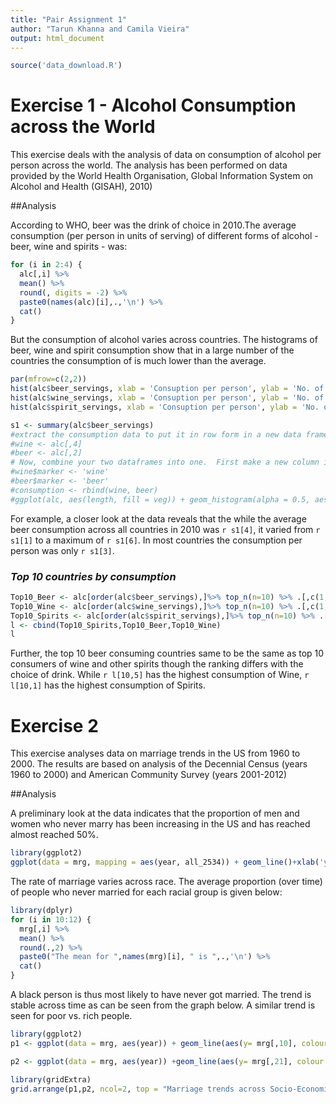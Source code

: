 ```yaml
---
title: "Pair Assignment 1"
author: "Tarun Khanna and Camila Vieira"
output: html_document
---
```

```r
source('data_download.R')
```

# Exercise 1 -  Alcohol Consumption across the World
This exercise deals with the analysis of data on consumption of alcohol per person across the world. The analysis has been performed on data provided by the World Health Organisation, Global Information System on Alcohol and Health (GISAH), 2010) 

##Analysis

According to WHO, beer was the drink of choice in 2010.The average consumption (per person in units of serving) of different forms of alcohol - beer, wine and spirits - was: 

```r
for (i in 2:4) {
  alc[,i] %>%
  mean() %>%
  round(, digits = -2) %>%
  paste0(names(alc)[i],.,'\n') %>%
  cat()  
}

```

But the consumption of alcohol varies across countries. The histograms of beer, wine and spirit consumption show that in a large number of the countries the consumption of is much lower than the average. 

```r

par(mfrow=c(2,2))
hist(alc$beer_servings, xlab = 'Consuption per person', ylab = 'No. of countries', main = 'Consumption Pattern of Beer')
hist(alc$wine_servings, xlab = 'Consuption per person', ylab = 'No. of countries', main = 'Consumption Pattern of Wine')
hist(alc$spirit_servings, xlab = 'Consuption per person', ylab = 'No. of countries', main = 'Consumption Pattern of Spirits')

s1 <- summary(alc$beer_servings)
#extract the consumption data to put it in row form in a new data frame
#wine <- alc[,4]
#beer <- alc[,2]
# Now, combine your two dataframes into one.  First make a new column in ea
#wine$marker <- 'wine'
#beer$marker <- 'beer'
#consumption <- rbind(wine, beer)
#ggplot(alc, aes(length, fill = veg)) + geom_histogram(alpha = 0.5, aes(y = ..density..), position = 'identity')

```

For example, a closer look at the data reveals that the while the average beer consumption across all countries in 2010 was `r s1[4]`, it varied from `r s1[1]` to a maximum of `r s1[6]`. In most countries the consumption per person was only `r s1[3]`. 

### _Top 10 countries by consumption_  
```r
Top10_Beer <- alc[order(alc$beer_servings),]%>% top_n(n=10) %>% .[,c(1,2)]
Top10_Wine <- alc[order(alc$wine_servings),]%>% top_n(n=10) %>% .[,c(1,4)]
Top10_Spirits <- alc[order(alc$spirit_servings),]%>% top_n(n=10) %>% .[,c(1,3)]
l <- cbind(Top10_Spirits,Top10_Beer,Top10_Wine)
l
```


Further, the top 10 beer consuming countries same to be the same as top 10 consumers of wine and other spirits though the ranking differs with the choice of drink. While `r l[10,5]` has the highest consumption of  Wine, `r l[10,1]` has the highest consumption of Spirits.   

# Exercise 2

This exercise analyses data on marriage trends in the US from 1960 to 2000. The results are based on analysis of the Decennial Census (years 1960 to 2000) and American Community Survey (years 2001-2012) 

##Analysis

A preliminary look at the data indicates that the proportion of men and women who never marry has been increasing in the US and has reached almost reached 50%. 

```r

library(ggplot2)
ggplot(data = mrg, mapping = aes(year, all_2534)) + geom_line()+xlab('year') + ylab('% people who never married')

```


The rate of marriage varies across race. The average proportion (over time) of people who never married for each racial group is given below: 

```r
library(dplyr)
for (i in 10:12) {
  mrg[,i] %>%
  mean() %>%
  round(.,2) %>%  
  paste0("The mean for ",names(mrg)[i], " is ",.,'\n') %>%
  cat()  
}

```


A black person is thus most likely to have never got married. The trend is stable across time as can be seen from the graph below. A similar trend is seen for poor vs. rich people. 
```r

library(ggplot2)
p1 <- ggplot(data = mrg, aes(year)) + geom_line(aes(y= mrg[,10], colour = "White")) + geom_line(aes(y= mrg[,11], colour = "Black")) + geom_line(aes(y= mrg[,12], colour = "Hispanic")) + xlab('year') + ylab('% people who never married')

p2 <- ggplot(data = mrg, aes(year)) +geom_line(aes(y= mrg[,21], colour = "Rich"))   + geom_line(aes(y= mrg[,19], colour = "Poor"))+  geom_line(aes(y= mrg[,20], colour = "Middle Income"))+ xlab('year') + ylab('% people who never married')

library(gridExtra)
grid.arrange(p1,p2, ncol=2, top = "Marriage trends across Socio-Economic groups in the US")
```



